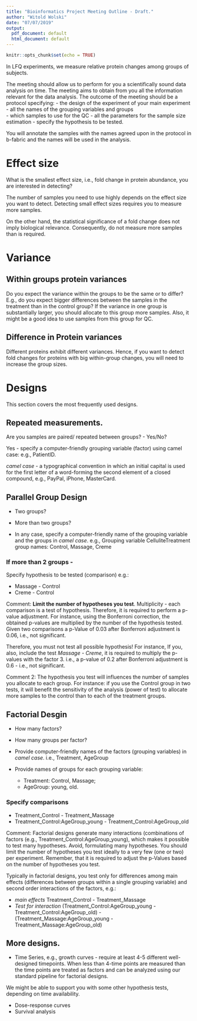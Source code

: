```yaml
---
title: "Bioinformatics Project Meeting Outline - Draft."
author: "Witold Wolski"
date: "07/07/2019"
output:
  pdf_document: default
  html_document: default
---
```


```r
knitr::opts_chunk$set(echo = TRUE)
```

In LFQ experiments, we measure relative protein changes among groups of subjects. 

The meeting should allow us to perform for you a scientifically sound data analysis on time. The meeting aims to obtain from you all the information relevant for the data analysis. The outcome of the meeting should be a protocol specifying:
   -  the design of the experiment of your main experiment
   - all the names of the grouping variables and groups  
   - which samples to use for the QC
   - all the parameters for the sample size estimation
   - specify the hypothesis to be tested.

You will annotate the samples with the names agreed upon in the protocol in b-fabric and the names will be used in the analysis.


# Effect size

What is the smallest effect size, i.e., fold change in protein abundance, you are interested in detecting?

The number of samples you need to use highly depends on the effect size you want to detect. Detecting small effect sizes requires you to measure more samples.

On the other hand, the statistical significance of a fold change does not imply biological relevance. Consequently, do not measure more samples than is required.


# Variance

## Within groups protein variances

Do you expect the variance within the groups to be the same or to differ? E.g., do you expect bigger differences between the samples in the treatment than in the control group? If the variance in one group is substantially larger, you should allocate to this group more samples. Also, it might be a good idea to use samples from this group for QC. 

## Difference in Protein variances

Different proteins exhibit different variances. Hence, if you want to detect fold changes for proteins with big within-group changes, you will need to increase the group sizes.


# Designs

This section covers the most frequently used designs.

## Repeated measurements.

Are you samples are paired/ repeated between groups? - Yes/No?

Yes - specify a computer-friendly grouping variable (factor) using camel case: e.g., PatientID.

_camel case_ - a typographical convention in which an initial capital is used for the first letter of a word-forming the second element of a closed compound, e.g., PayPal, iPhone, MasterCard.


## Parallel Group Design

- Two groups?
- More than two groups?
    
- In any case, specify a computer-friendly name of the grouping variable and the groups in _camel case_. 
e.g., Grouping variable CelluliteTreatment
group names: Control, Massage, Creme
    
### If more than 2 groups -

Specify hypothesis to be tested (comparison) e.g.:

- Massage - Control
- Creme - Control



Comment: __Limit the number of hypotheses you test__. Multiplicity - each comparison is a test of hypothesis. Therefore, it is required to perform a p-value adjustment. For instance, using the Bonferroni correction, the obtained p-values are multiplied by the number of the hypothesis tested. Given two comparisons a p-Value of 0.03 after Bonferroni adjustment is 0.06, i.e., not significant.

Therefore, you must not test all possible hypothesis! For instance, If you, also, include the test _Massage - Creme_, it is required to multiply the p-values with the factor 3. i.e., a p-value of $0.2$ after Bonferroni adjustment is $0.6$ - i.e., not significant.

Comment 2: The hypothesis you test will influences the number of samples you allocate to each group.
For instance: if you use the Control group in two tests, it will benefit the sensitivity of the analysis (power of test) to allocate more samples to the control than to each of the treatment groups.


## Factorial Desgin

- How many factors? 
- How many groups per factor?

- Provide computer-friendly names of the factors (grouping variables) in _camel case_. i.e., Treatment, AgeGroup
- Provide names of groups for each grouping variable:
     - Treatment: Control, Massage; 
     - AgeGroup: young, old.

### Specify comparisons

- Treatment_Control - Treatment_Massage
- Treatment_Control:AgeGroup_young - Treatment_Control:AgeGroup_old

Comment: Factorial designs generate many interactions (combinations of factors (e.g., Treatment_Control:AgeGroup_young), which makes it possible to test many hypotheses. Avoid, formulating many hypotheses. You should limit the number of hypotheses you test ideally to a very few (one or two) per experiment. Remember, that it is required to adjust the p-Values based on the number of hypotheses you test.

Typically in factorial designs, you test only for differences among main effects (differences between groups within a single grouping variable) and second order interactions of the factors, e.g.:

- _main effects_ Treatment_Control - Treatment_Massage
- _Test for interaction_ (Treatment_Control:AgeGroup_young - Treatment_Control:AgeGroup_old) - (Treatment_Massage:AgeGroup_young - Treatment_Massage:AgeGroup_old)




## More designs.

- Time Series, e.g., growth curves - require at least 4-5 different well-designed timepoints. When less than 4-time points are measured than the time points are treated as factors and can be analyzed using our standard pipeline for factorial designs.

We might be able to support you with some other hypothesis tests, depending on time availability.



- Dose-response curves 
- Survival analysis 

